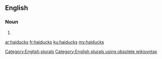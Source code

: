 ==English==

===Noun===
{{head|en}}

# {{plural of|haiduck}}

[[Category:English plurals]][[Category:English plurals using obsolete wikisyntax]]

[[ar:haiducks]]
[[fr:haiducks]]
[[ku:haiducks]]
[[my:haiducks]]